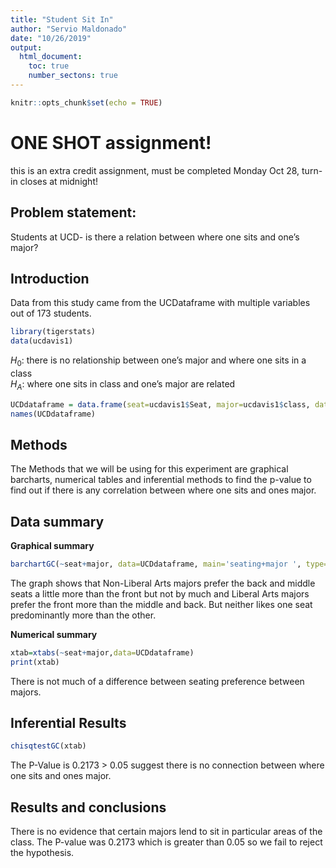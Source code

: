 ---
title: "Student Sit In"
author: "Servio Maldonado"
date: "10/26/2019"
output: 
  html_document:
    toc: true
    number_sectons: true
---

```{r setup, include=FALSE}
knitr::opts_chunk$set(echo = TRUE)
```

# ONE SHOT assignment!
this is an extra credit assignment, must be completed Monday Oct 28, turn-in closes at midnight!

## Problem statement: 
Students at UCD- is there a relation between where one sits and one's major? 

## Introduction  

<!-- where is the data found?  Is this an experiment or an observational study?  !-->

Data from this study came from the UCDataframe with multiple variables out of 173 students.



```{r include=FALSE, echo=FALSE}
library(tigerstats)
data(ucdavis1)

```

$H_0$: there is no relationship between one's major and where one sits in a class   
$H_A$: where one sits in class and one's major are related  

<!-- Get the data: !-->


```{r echo=FALSE}
UCDdataframe = data.frame(seat=ucdavis1$Seat, major=ucdavis1$class, data=ucdavis1)
names(UCDdataframe)
```
## Methods

<!--  describe analysis methods here 
what are the variable types, and indicate gaphical, numerical, and inferential methods appropriate
for this question  !--> 

The Methods that we will be using for this experiment are graphical barcharts, numerical tables and inferential methods to find the p-value to find out if there is any correlation between where one sits and ones major.

## Data summary

**Graphical summary**


```{r}
barchartGC(~seat+major, data=UCDdataframe, main='seating+major ', type='percent', xlab='seat')

```


The graph shows that Non-Liberal Arts majors prefer the back and middle seats a little more than the front but not by much and Liberal Arts majors prefer the front more than the middle and back. But neither likes one seat predominantly more than the other.


**Numerical summary**


```{r}
xtab=xtabs(~seat+major,data=UCDdataframe)
print(xtab)
```

There is not much of a difference between seating preference between majors.


## Inferential Results


```{r}

chisqtestGC(xtab)
```

The P-Value is 0.2173 > 0.05 suggest there is no connection between where one sits and ones major.

## Results and conclusions

<!-- explain-- is there evidence that certain majors tend to sit in particular areas of the class?  Can the results of this test be generalized to all majors in all universities? !-->

There is no evidence that certain majors lend to sit in particular areas of the class. The P-value was 0.2173 which is greater than 0.05 so we fail to reject the hypothesis.


<!--
push results to your github account, turn in the URL

--OR--

If you did not fork my repo to your github account,
create a repository in your github account for this project, get the URL for that repo and 
(in the terminal window..)

$git remote add origin URL_of_your_github_repo
$git push -u origin master

!-->